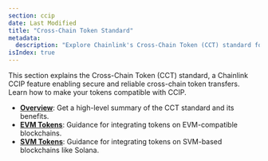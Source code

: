```yaml
---
section: ccip
date: Last Modified
title: "Cross-Chain Token Standard"
metadata:
  description: "Explore Chainlink's Cross-Chain Token (CCT) standard for CCIP. Learn how to enable secure, reliable token transfers across EVM and SVM blockchains."
isIndex: true
---
```


This section explains the Cross-Chain Token (CCT) standard, a Chainlink CCIP feature enabling secure and reliable cross-chain token transfers. Learn how to make your tokens compatible with CCIP.

- **[Overview](/ccip/concepts/cross-chain-token/overview)**: Get a high-level summary of the CCT standard and its benefits.
- **[EVM Tokens](/ccip/concepts/cross-chain-token/evm)**: Guidance for integrating tokens on EVM-compatible blockchains.
- **[SVM Tokens](/ccip/concepts/cross-chain-token/svm)**: Guidance for integrating tokens on SVM-based blockchains like Solana.
